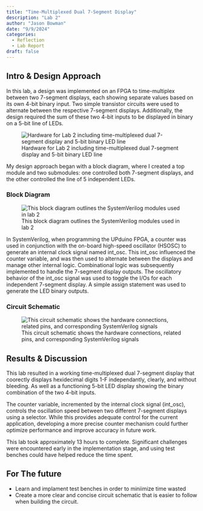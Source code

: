 ```yaml
---
title: "Time-Multiplexed Dual 7-Segment Display"
description: "Lab 2"
author: "Jason Bowman"
date: "9/9/2024"
categories:
  - Reflection
  - Lab Report
draft: false
---
```

## Intro & Design Approach
In this lab, a design was implemented on an FPGA to time-multiplex between two 7-segment displays, each showing separate values based on its own 4-bit binary input. Two simple transistor circuits were used to alternate between the respective 7-segment displays. Additionally, the design required the sum of these two 4-bit inputs to be displayed in binary on a 5-bit line of LEDs.

![Hardware for Lab 2 including time-multiplexed dual 7-segment display and 5-bit binary LED line](images/lab2_circuit.jpeg)

My design approach began with a block diagram, where I created a top module and two submodules: one controlled both 7-segment displays, and the other controlled the line of 5 independent LEDs.

### Block Diagram
![This block diagram outlines the SystemVerilog modules used in lab 2](images/lab2_block_diagram.jpeg)

In SystemVerilog, when programming the UPduino FPGA, a counter was used in conjunction with the on-board high-speed oscillator (HSOSC) to generate an internal clock signal named int_osc. This int_osc influenced the counter variable, and was then used to alternate between the displays and manage other internal logic. Combinational logic was subsequently implemented to handle the 7-segment display outputs. The oscillatory behavior of the int_osc signal was used to toggle the I/Os for each independent 7-segment display. A simple assign statement was used to generate the LED binary outputs.

### Circuit Schematic
![This circuit schematic shows the hardware connections, related pins, and corresponding SystemVerilog signals](images/lab2_circuit_diagram.jpeg)

## Results & Discussion
This lab resulted in a working time-multiplexed dual 7-segment display that coorectly displays hexidecimal digits 1-F independantly, clearly, and without bleeding. As well as a functioning 5-bit LED display showing the binary combination of the two 4-bit inputs.

The counter variable, incremented by the internal clock signal (int_osc), controls the oscillation speed between two different 7-segment displays using a selector. While this provides adequate control for the current application, developing a more precise counter mechanism could further optimize performance and improve accuracy in future work.

This lab took approximately 13 hours to complete. Significant challenges were encountered early in the implementation stage, and using test benches could have helped reduce the time spent.

## For The future
- Learn and implament test benches in order to miniimize time wasted
- Create a more clear and concise circuit schematic that is easier to follow when building the circuit.
